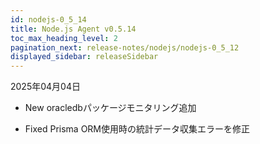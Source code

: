 ```yaml
---
id: nodejs-0_5_14
title: Node.js Agent v0.5.14
toc_max_heading_level: 2
pagination_next: release-notes/nodejs/nodejs-0_5_12
displayed_sidebar: releaseSidebar
---
```


2025年04月04日

- <Status priority='1'>New</Status> oracledbパッケージモニタリング追加

- <Status priority='0'>Fixed</Status> Prisma ORM使用時の統計データ収集エラーを修正


<DownloadNode2 ver="0.5.14" />
